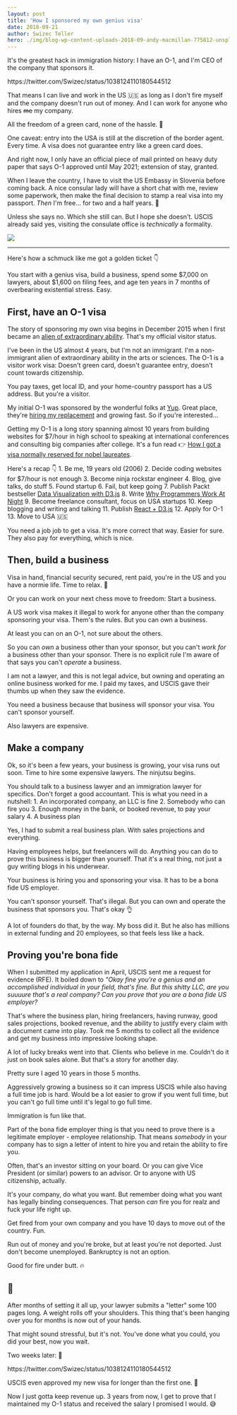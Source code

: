 ```yaml
---
layout: post
title: 'How I sponsored my own genius visa'
date: 2018-09-21
author: Swizec Teller
hero: ./img/blog-wp-content-uploads-2018-09-andy-macmillan-775812-unsplash-1024x680.jpg
---
```

It's the greatest hack in immigration history: I have an O-1, and I'm CEO of the company that sponsors it.



https&#x3A;//twitter.com/Swizec/status/1038124110180544512



That means I can live and work in the US 🇺🇸 as long as I don't fire myself and the company doesn't run out of money. And I can work for anyone who hires ~~me~~ my company.



All the freedom of a green card, none of the hassle. 🤘



One caveat: entry into the USA is still at the discretion of the border agent. Every time. A visa does not guarantee entry like a green card does.



And right now, I only have an official piece of mail printed on heavy duty paper that says O-1 approved until May 2021; extension of stay, granted.



When I leave the country, I have to visit the US Embassy in Slovenia before coming back. A nice consular lady will have a short chat with me, review some paperwork, then make the final decision to stamp a real visa into my passport. _Then_ I'm free… for two and a half years. 🗽



Unless she says no. Which she still can. But I hope she doesn't. USCIS already said yes, visiting the consulate office is _technically_ a formality.



![](./img/blog-wp-content-uploads-2018-09-andy-macmillan-775812-unsplash-1024x680.jpg)



* * *



Here's how a schmuck like me got a golden ticket 👇



You start with a genius visa, build a business, spend some $7,000 on lawyers, about $1,600 on filing fees, and age ten years in 7 months of overbearing existential stress. Easy.



## First, have an O-1 visa



The story of sponsoring my own visa begins in December 2015 when I first became an [alien of extraordinary ability](https://en.wikipedia.org/wiki/Alien_of_extraordinary_ability). That's my official visitor status.



I've been in the US almost 4 years, but I'm not an immigrant. I'm a non-immigrant alien of extraordinary ability in the arts or sciences. The O-1 is a visitor work visa: Doesn't green card, doesn't guarantee entry, doesn't count towards citizenship.



You pay taxes, get local ID, and your home-country passport has a US address. But you're a visitor.



My initial O-1 was sponsored by the wonderful folks at [Yup](https://www.yup.com). Great place, they're [hiring my replacement](https://hire.withgoogle.com/public/jobs/yupcom/view/P_AAAAAAEAAADLqFr5OFYEpE) and growing fast. So if you're interested…



Getting my O-1 is a long story spanning almost 10 years from building websites for $7/hour in high school to speaking at international conferences and consulting big companies after college. It's a fun read 👉 [How I got a visa normally reserved for nobel laureates](https://swizec.com/blog/how-i-got-a-visa-normally-reserved-for-nobel-laureates/swizec/6767).



Here's a recap 👇 1. Be me, 19 years old (2006) 2. Decide coding websites for $7/hour is not enough 3. Become ninja rockstar engineer 4. Blog, give talks, do stuff 5. Found startup 6. Fail, but keep going 7. Publish Packt bestseller [Data Visualization with D3.js](https://www.packtpub.com/web-development/data-visualization-d3js) 8. Write [Why Programmers Work At Night](http://nightowlsbook.com/) 9. Become freelance consultant, focus on USA startups 10. Keep blogging and writing and talking 11. Publish [React + D3.js](https://swizec.com/reactd3js/) 12. Apply for O-1 13. Move to USA 🇺🇸



You need a job job to get a visa. It's more correct that way. Easier for sure. They also pay for everything, which is nice.



## Then, build a business



Visa in hand, financial security secured, rent paid, you're in the US and you have a normie life. Time to relax. 🤙



Or you can work on your next chess move to freedom: Start a business.



A US work visa makes it illegal to work for anyone other than the company sponsoring your visa. Them's the rules. But you can own a business.



At least you can on an O-1, not sure about the others.



So you can _own_ a business other than your sponsor, but you can't _work for_ a business other than your sponsor. There is no explicit rule I'm aware of that says you can't _operate_ a business.



I am not a lawyer, and this is not legal advice, but owning and operating an online business worked for me. I paid my taxes, and USCIS gave their thumbs up when they saw the evidence.



You need a business because that business will sponsor your visa. You can't sponsor yourself.



Also lawyers are expensive.



## Make a company



Ok, so it's been a few years, your business is growing, your visa runs out soon. Time to hire some expensive lawyers. The ninjutsu begins.



You should talk to a business lawyer and an immigration lawyer for specifics. Don't forget a good accountant. This is what you need in a nutshell: 1. An incorporated company, an LLC is fine 2. Somebody who can fire you 3. Enough money in the bank, or booked revenue, to pay your salary 4. A business plan



Yes, I had to submit a real business plan. With sales projections and everything.



Having employees helps, but freelancers will do. Anything you can do to prove this business is bigger than yourself. That it's a real thing, not just a guy writing blogs in his underwear.



Your business is hiring you and sponsoring your visa. It has to be a bona fide US employer.



You can't sponsor yourself. That's illegal. But you can own and operate the business that sponsors you. That's okay 👌



A lot of founders do that, by the way. My boss did it. But he also has millions in external funding and 20 employees, so that feels less like a hack.



## Proving you're bona fide



When I submitted my application in April, USCIS sent me a request for evidence (RFE). It boiled down to _"Okay fine you're a genius and an accomplished individual in your field, that's fine. But this shitty LLC, are you suuuure that's a real company? Can you prove that you are a bona fide US employer?_



That's where the business plan, hiring freelancers, having runway, good sales projections, booked revenue, and the ability to justify every claim with a document came into play. Took me 5 months to collect all the evidence and get my business into impressive looking shape.



A lot of lucky breaks went into that. Clients who believe in me. Couldn't do it just on book sales alone. But that's a story for another day.



Pretty sure I aged 10 years in those 5 months.



Aggressively growing a business so it can impress USCIS while also having a full time job is hard. Would be a lot easier to grow if you went full time, but you can't go full time until it's legal to go full time.



Immigration is fun like that.



Part of the bona fide employer thing is that you need to prove there is a legitimate employer - employee relationship. That means _somebody_ in your company has to sign a letter of intent to hire you and retain the ability to fire you.



Often, that's an investor sitting on your board. Or you can give Vice President (or similar) powers to an advisor. Or to anyone with US citizenship, actually.



It's your company, do what you want. But remember doing what you want has legally binding consequences. That person _can_ fire you for realz and fuck your life right up.



Get fired from your own company and you have 10 days to move out of the country. Fun.



Run out of money and you're broke, but at least you're not deported. Just don't become unemployed. Bankruptcy is not an option.



Good for fire under butt. 🔥



## 🤞



After months of setting it all up, your lawyer submits a "letter" some 100 pages long. A weight rolls off your shoulders. This thing that's been hanging over you for months is now out of your hands.



That might sound stressful, but it's not. You've done what you could, you did your best, now you wait.



Two weeks later: 🎉



https&#x3A;//twitter.com/Swizec/status/1038124110180544512



USCIS even approved my new visa for longer than the first one. 🤘



Now I just gotta keep revenue up. 3 years from now, I get to prove that I maintained my O-1 status and received the salary I promised I would. 😅